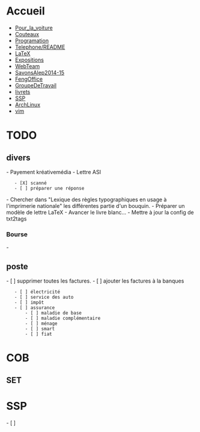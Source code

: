 = Accueil =
* [[Pour_la_voiture]]
* [[Couteaux]]
* [[Programation]]
* [[Telephone/README]]
* [[LaTeX]]
* [[Expositions]]
* [[WebTeam]]
* [[SavonsAlep2014-15]]
* [[FengOffice]]
* [[GroupeDeTravail]]
* [[livrets]]
* [[SSP]]
* [[ArchLinux]]
* [[vim]]


= TODO =
== divers ==
- Payement kréativemédia
- Lettre ASI
	- [X] scanné
	- [ ] préparer une réponse
- Chercher dans "Lexique des règles typographiques en usage à l'imprimerie nationale" les différentes partie d'un bouquin.
- Préparer un modèle de lettre LaTeX
- Avancer le livre blanc...
- Mettre à jour la config de txt2tags

=== Bourse ===
- 
== poste ==
- [ ] supprimer toutes les factures.
- [ ] ajouter les factures à la banques
	- [ ] électricité
	- [ ] service des auto
	- [ ] impôt
	- [ ] assurance
		- [ ] maladie de base
		- [ ] maladie complémentaire
		- [ ] ménage
		- [ ] smart
		- [ ] fiat


= COB =
== SET ==

= SSP =
- [ ] 
